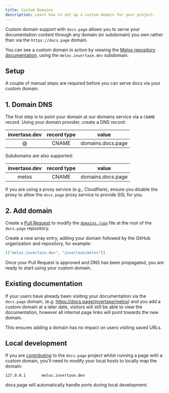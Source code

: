 ```yaml
---
title: Custom Domains
description: Learn how to set up a custom domain for your project.
---
```


Custom domain support with `docs.page` allows you to serve your documentation content through any domain (or subdomain)
you own rather than via the `https://docs.page` domain.

You can see a custom domain in action by viewing the [Melos repository documentation](https://melos.invertase.dev), using
the `melos.invertase.dev` subdomain.

## Setup

A couple of manual steps are required before you can serve docs via your custom domain.

## 1. Domain DNS

The first step is to point your domain at our domains service via a `CNAME` record. Using your domain provider,
create a DNS record:

| invertase.dev | record type |       value       |
| :-----------: | :---------: | :---------------: |
|       @       |    CNAME    | domains.docs.page |

Subdomains are also supported:

| invertase.dev | record type |       value       |
| :-----------: | :---------: | :---------------: |
|     melos     |    CNAME    | domains.docs.page |

If you are using a proxy service (e.g., Cloudflare), ensure you disable the proxy to allow the `docs.page`
proxy service to provide SSL for you.

## 2. Add domain

Create a [Pull Request](https://github.com/invertase/docs.page/edit/main/domains.json) to modify the [`domains.json`](https://github.com/invertase/docs.page/blob/master/domains.json)
file at the root of the `docs.page` repository.

Create a new array entry, adding your domain followed by the GitHub organization and repository, for example:

```json
[["melos.invertase.dev", "invertase/melos"]]
```

Once your Pull Request is approved and DNS has been propagated, you are ready to start using your custom domain.

## Existing documentation

If your users have already been visiting your documentation via the `docs.page` domain, (e.g. https://docs.page/invertase/melos) and
you add a custom domain at a later date, visitors will still be able to view the documentation, however all internal page links
will point towards the new domain.

This ensures adding a domain has no impact on users visiting saved URLs.

## Local development

If you are [contributing](/contributing) to the `docs.page` project whilst running a page with a custom domain, you'll
need to modify your local hosts to locally map the domain:

```
127.0.0.1       melos.invertase.dev
```

docs.page will automatically handle ports during local development.
